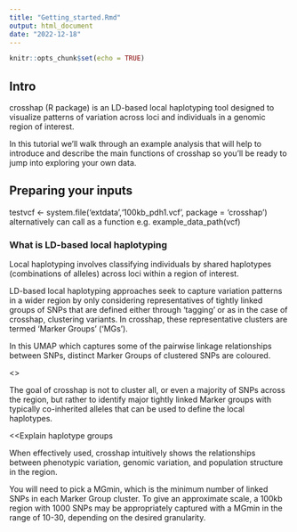 ```yaml
---
title: "Getting_started.Rmd"
output: html_document
date: "2022-12-18"
---
```


```r
knitr::opts_chunk$set(echo = TRUE)
```


## Intro

crosshap (R package) is an LD-based local haplotyping tool designed to visualize 
patterns of variation across loci and individuals in a genomic region of interest. 

In this tutorial we'll walk through an example analysis that will help to 
introduce and describe the main functions of crosshap so you'll be ready to jump
into exploring your own data.

## Preparing your inputs

testvcf <- system.file('extdata','100kb_pdh1.vcf', package = 'crosshap')
alternatively can call as a function e.g. example_data_path(vcf)




### What is LD-based local haplotyping

Local haplotyping involves classifying individuals by shared haplotypes 
(combinations of alleles) across loci within a region of interest. 

LD-based local haplotyping approaches seek to capture variation patterns in a 
wider region by only considering representatives of tightly linked groups of 
SNPs that are defined either through 'tagging' or as in the case of crosshap, 
clustering variants. In crosshap, these representative clusters are termed 
'Marker Groups' ('MGs').

In this UMAP which captures some of the pairwise linkage relationships between 
SNPs, distinct Marker Groups of clustered SNPs are coloured. 

<<FIG HERE>>

The goal of crosshap is not to cluster all, or even a majority of SNPs across
the region, but rather to identify major tightly linked Marker groups with 
typically co-inherited alleles that can be used to define the local haplotypes.

<<Explain haplotype groups



When effectively used, crosshap intuitively shows the relationships between 
phenotypic variation, genomic variation, and population structure in the region.







You will need to pick a MGmin, which is the minimum number of linked SNPs in 
each Marker Group cluster. To give an approximate scale, a 100kb region with 
1000 SNPs may be appropriately captured with a MGmin in the range of 10-30, 
depending on the desired granularity.


